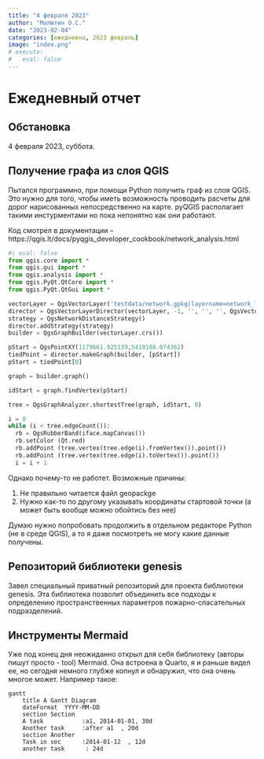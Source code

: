 ```yaml
---
title: "4 февраля 2023"
author: "Малютин О.С."
date: "2023-02-04"
categories: [ежедневно, 2023 февраль]
image: "index.png"
# execute:
#   eval: false
---
```


# Ежедневный отчет
## Обстановка
4 февраля 2023, суббота. 

## Получение графа из слоя QGIS
Пытался программно, при помощи Python получить граф из слоя QGIS. Это нужно для того, чтобы иметь возможность проводить расчеты для дорог нарисованных непосредственно на карте. pyQGIS располагает такими инстурментами но пока непонятно как они работают.

Код смотрел в документации -- https://qgis.lt/docs/pyqgis_developer_cookbook/network_analysis.html

```python
#| eval: false
from qgis.core import *
from qgis.gui import *
from qgis.analysis import *
from qgis.PyQt.QtCore import *
from qgis.PyQt.QtGui import *

vectorLayer = QgsVectorLayer('testdata/network.gpkg|layername=network_lines', 'lines')
director = QgsVectorLayerDirector(vectorLayer, -1, '', '', '', QgsVectorLayerDirector.DirectionBoth)
strategy = QgsNetworkDistanceStrategy()
director.addStrategy(strategy)
builder = QgsGraphBuilder(vectorLayer.crs())

pStart = QgsPointXY(1179661.925139,5419188.074362)
tiedPoint = director.makeGraph(builder, [pStart])
pStart = tiedPoint[0]

graph = builder.graph()

idStart = graph.findVertex(pStart)

tree = QgsGraphAnalyzer.shortestTree(graph, idStart, 0)

i = 0
while (i < tree.edgeCount()):
  rb = QgsRubberBand(iface.mapCanvas())
  rb.setColor (Qt.red)
  rb.addPoint (tree.vertex(tree.edge(i).fromVertex()).point())
  rb.addPoint (tree.vertex(tree.edge(i).toVertex()).point())
  i = i + 1
```

Однако почему-то не работет. Возможные причины:

1. Не правильно читается файл geopackge
2. Нужно как-то по другому указывать координаты стартовой точки (а может быть вообще можно обойтись без нее)

Думаю нужно попробовать продолжить в отдельном редакторе Python (не в среде QGIS), а то я даже посмотреть не могу какие данные получены.

## Репозиторий библиотеки genesis

Завел специальный приватный репозиторий для проекта библиотеки genesis. Эта библиотека позволит объединить все подходы к определению пространственных параметров пожарно-спасательных подразделений. 

## Инструменты Mermaid
Уже под конец дня неожиданно открыл для себя библиотеку (авторы пишут просто - tool) Mermaid. Она встроена в Quarto, я и раньше видел ее, но сегодня немного глубже копнул и обнаружил, что она очень многое может. Например такое:

```mermaid
gantt
    title A Gantt Diagram
    dateFormat  YYYY-MM-DD
    section Section
    A task           :a1, 2014-01-01, 30d
    Another task     :after a1  , 20d
    section Another
    Task in sec      :2014-01-12  , 12d
    another task      : 24d
```
